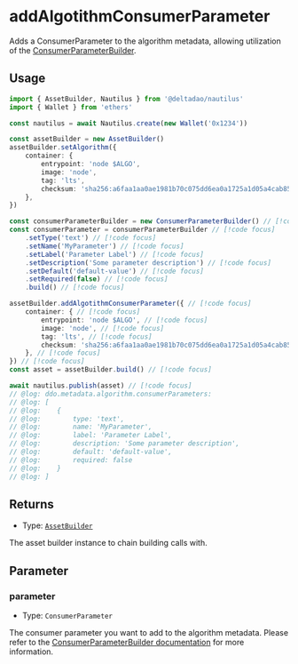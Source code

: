 # addAlgotithmConsumerParameter

Adds a ConsumerParameter to the algorithm metadata, allowing utilization of the [ConsumerParameterBuilder](/docs/api/ConsumerParameterBuilder).

## Usage

```ts twoslash
import { AssetBuilder, Nautilus } from '@deltadao/nautilus'
import { Wallet } from 'ethers'

const nautilus = await Nautilus.create(new Wallet('0x1234'))

const assetBuilder = new AssetBuilder()
assetBuilder.setAlgorithm({
    container: { 
        entrypoint: 'node $ALGO', 
        image: 'node', 
        tag: 'lts', 
        checksum: 'sha256:a6faa1aa0ae1981b70c075dd6ea0a1725a1d05a4cab85536460ae4e4710e8331' 
    }, 
})

const consumerParameterBuilder = new ConsumerParameterBuilder() // [!code focus]
const consumerParameter = consumerParameterBuilder // [!code focus]
    .setType('text') // [!code focus]
    .setName('MyParameter') // [!code focus]
    .setLabel('Parameter Label') // [!code focus]
    .setDescription('Some parameter description') // [!code focus]
    .setDefault('default-value') // [!code focus]
    .setRequired(false) // [!code focus]
    .build() // [!code focus]

assetBuilder.addAlgotithmConsumerParameter({ // [!code focus]
    container: { // [!code focus]
        entrypoint: 'node $ALGO', // [!code focus]
        image: 'node', // [!code focus]
        tag: 'lts', // [!code focus]
        checksum: 'sha256:a6faa1aa0ae1981b70c075dd6ea0a1725a1d05a4cab85536460ae4e4710e8331' // [!code focus]
    }, // [!code focus]
}) // [!code focus]
const asset = assetBuilder.build() // [!code focus]

await nautilus.publish(asset) // [!code focus]
// @log: ddo.metadata.algorithm.consumerParameters: 
// @log: [ 
// @log:    {
// @log:        type: 'text', 
// @log:        name: 'MyParameter',
// @log:        label: 'Parameter Label',
// @log:        description: 'Some parameter description',
// @log:        default: 'default-value',
// @log:        required: false 
// @log:    }
// @log: ]
```

## Returns

- Type: [`AssetBuilder`](/docs/api/AssetBuilder)

The asset builder instance to chain building calls with.

## Parameter

### parameter

- Type: `ConsumerParameter`

The consumer parameter you want to add to the algorithm metadata. Please refer to the [ConsumerParameterBuilder documentation](/docs/api/ConsumerParameterBuilder) for more information.